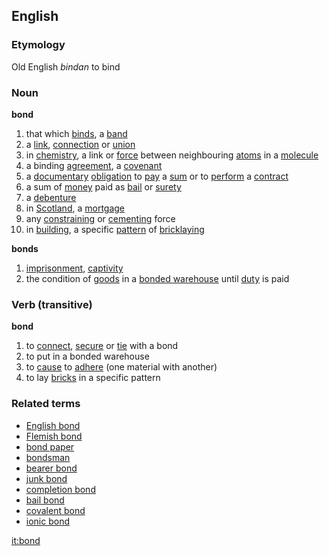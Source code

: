 ==English==
===Etymology===
Old English ''bindan'' to bind
===Noun===
'''bond'''
# that which [[bind]]s, a [[band]]
# a [[link]], [[connection]] or [[union]]
# in [[chemistry]], a link or [[force]] between neighbouring [[atom]]s in a [[molecule]]
# a binding [[agreement]], a [[covenant]]
# a [[document]]ary [[obligation]] to [[pay]] a [[sum]] or to [[perform]] a [[contract]]
# a sum of [[money]] paid as [[bail]] or [[surety]]
# a [[debenture]]
# in [[Scotland]], a [[mortgage]]
# any [[constrain]]ing or [[cement]]ing force
# in [[building]], a specific [[pattern]] of [[bricklaying]]
'''bonds'''
# [[imprisonment]], [[captivity]]
# the condition of [[goods]] in a [[bonded warehouse]] until [[duty]] is paid

===Verb (transitive)===
'''bond'''
# to [[connect]], [[secure]] or [[tie]] with a bond
# to put in a bonded warehouse
# to [[cause]] to [[adhere]] (one material with another)
# to lay [[brick]]s in a specific pattern
===Related terms===
* [[English bond]]
* [[Flemish bond]]
* [[bond paper]]
* [[bondsman]]
* [[bearer bond]]
* [[junk bond]]
* [[completion bond]]
* [[bail bond]]
* [[covalent bond]]
* [[ionic bond]]

[[it:bond]]